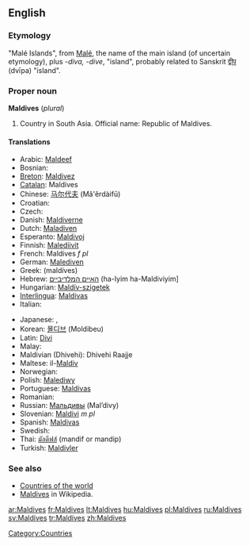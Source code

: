 ==English==

===Etymology===
"Malé Islands", from [[Malé]], the name of the main island (of uncertain etymology), plus ''-diva, -dive'', "island", probably related to Sanskrit [[द्वीप]] (dvīpa) "island".

===Proper noun===
'''Maldives''' (''plural'')

# Country in South Asia. Official name: Republic of Maldives.

====Translations====
{{top}}
* Arabic: [[Maldeef]]
* Bosnian: {{t-|bs|Maldivi|m|p}}
* [[Breton]]: [[Maldivez]]
* [[Catalan]]: Maldives
* Chinese: [[马尔代夫]] (Mǎ'ěrdàifū)
* Croatian: {{t-|hr|Maldivi|m|p}}
* Czech: {{t-|cs|Maledivy|p}}
* Danish: [[Maldiverne]]
* Dutch: [[Maladiven]]
* Esperanto: [[Maldivoj]]
* Finnish: [[Malediivit]]
* French: Maldives ''f pl''
* German: [[Malediven]]
* Greek: {{t|el|Μαλδίβες|f|p|sc=Grek}} (maldíves)
* Hebrew: [[האיים המלדיביים]] (ha-Iyim ha-Maldiviyim]
* Hungarian: [[Maldív-szigetek]]
* [[Interlingua]]: [[Maldivas]]
* Italian: {{t-|it|Maldive}}
{{mid}}
* Japanese: {{t+|ja|モルディブ|tr=Morudibu|sc=Jpan}}, {{t-|ja|モルジブ|tr=morujibu|sc=Jpan}}
* Korean: [[몰디브]] (Moldibeu)
* Latin: [[Divi]]
* Malay: {{t-|ms|Maldives|xs=Malay}}
* Maldivian (Dhivehi): Dhivehi Raajje
* Maltese: il-[[Maldiv]]
* Norwegian: {{t-|no|Maldivene}}
* Polish: [[Malediwy]]
* Portuguese: [[Maldivas]]
* Romanian: {{t-|ro|Maldive|f|p}}
* Russian: [[Мальдивы]] (Mal’divy)
* Slovenian: [[Maldivi]] ''m pl''
* Spanish: [[Maldivas]]
* Swedish: {{t+|sv|Maldiverna}}
* Thai: [[มัลดีฟส์]] (mandif or mandip)
* Turkish: [[Maldivler]]
{{bottom}}

===See also===
*[[Appendix:Countries of the world|Countries of the world]]
*[[w:Maldives|Maldives]] in Wikipedia.

[[Category:Countries]]

[[ar:Maldives]]
[[fr:Maldives]]
[[lt:Maldives]]
[[hu:Maldives]]
[[pl:Maldives]]
[[ru:Maldives]]
[[sv:Maldives]]
[[tr:Maldives]]
[[zh:Maldives]]
